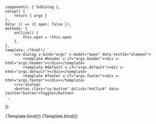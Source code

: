 
<Meta
	title="Components/Dialog"
	component={VvDialog}
	args={defaultArgs}
	argTypes={argTypes}
/>

	components: { VvDialog },
	setup() {
		return { args }
	},
	data: () => ({ open: false }),
	methods: {
		onClick() {
			this.open = !this.open
		},
	},
	template: /*html*/ `
		<vv-dialog v-bind="args" v-model="open" data-testId="element">
			<template #header v-if="args.header"><div v-html="args.header"></div></template>
			<template #default v-if="args.default"><div v-html="args.default"></div></template>
			<template #footer v-if="args.footer"><div v-html="args.footer"></div></template>
		</vv-dialog>
		<button class="vv-button" @click="onClick" data-testId="button">Toggle</button>
    `,
})

<Canvas>
	<Story name="Dialog" play={defaultTest}>
		{Template.bind()}
	</Story>
</Canvas>

<Canvas>
	<Story
		name="Auto close"
		play={defaultTest}
		args={{ autoClose: true }}
		argTypes={{
			autoClose: {
				control: {
					disable: true,
				},
			},
		}}
	>
		{Template.bind()}
	</Story>
</Canvas>
